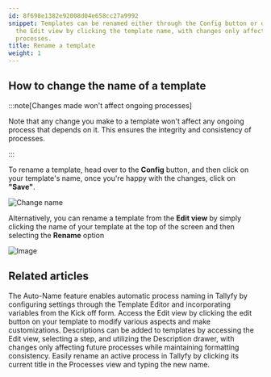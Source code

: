 ```yaml
---
id: 8f698e1382e92008d04e658cc27a9992
snippet: Templates can be renamed either through the Config button or directly from
  the Edit view by clicking the template name, with changes only affecting future
  processes.
title: Rename a template
weight: 1
---
```


## How to change the name of a template

:::note[Changes made won't affect ongoing processes]

Note that any change you make to a template won't affect any ongoing process that depends on it. This ensures the integrity and consistency of processes.

:::

To rename a template, head over to the **Config** button, and then click on your template's name, once you're happy with the changes, click on **"Save"**.

![Change name](https://screenshots.tallyfy.com/tallyfy%2Fpro%2Fdesktop-light-change-template-name.png)

Alternatively, you can rename a template from the **Edit view** by simply clicking the name of your template at the top of the screen and then selecting the **Rename** option

![Image](https://screenshots.tallyfy.com/tallyfy%2Fpro%2Fdesktop-light-rename-template-from-edit-view.png)


## Related articles
<CardGrid>
<LinkTitleCard header="<b>Edit Processes > Auto-name a process in Tallyfy</b>" href="/products/pro/tracking-and-tasks/processes/edit-processes/how-can-i-auto-name-a-process-in-tallyfy/" > The Auto-Name feature enables automatic process naming in Tallyfy by configuring settings through the Template Editor and incorporating variables from the Kick off form. </LinkTitleCard>
<LinkTitleCard header="<b>Templates > Edit a template</b>" href="/products/pro/documenting/templates/edit-templates/" > Access the Edit view by clicking the edit button on your template to modify various aspects and make customizations. </LinkTitleCard>
<LinkTitleCard header="<b>Edit Templates > Add a description to a template</b>" href="/products/pro/documenting/templates/edit-templates/add-description/" > Descriptions can be added to templates by accessing the Edit view, selecting a step, and utilizing the Description drawer, with changes only affecting future processes while maintaining formatting consistency. </LinkTitleCard>
<LinkTitleCard header="<b>Edit Processes > Rename a process</b>" href="/products/pro/tracking-and-tasks/processes/edit-processes/how-can-i-rename-a-process-in-tallyfy/" > Easily rename an active process in Tallyfy by clicking its current title in the Processes view and typing the new name. </LinkTitleCard>
</CardGrid>